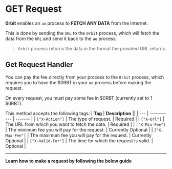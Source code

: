 

# GET Request

__0rbit__ enables an `ao` process to __FETCH ANY DATA__ from the Internet. 

This is done by sending the `URL` to the `0rbit` process, which will fetch the data from the `URL` and send it back to the `ao` process.

> `0rbit` process returns the data in the format the provided URL returns.

## Get Request Handler
You can pay the fee directly from your process to the `0rbit` process, which requires you to have the $0RBT in your `ao` process before making the request.

On every request, you must pay some fee in $0RBT (currently set to 1 $0RBT).

This method accepts the following tags:
| __Tag__ | __Description__ ||
| --- | ----------- | ------- |
| `["X-Action"]` | The type of request. | Required |
| `["X-Url"]` | The URL from which you want to fetch the data. | Required |
| `["X-Min-Fee"]` | The minimum fee you will pay for the request. | Currently Optional |
| `["X-Max-Fee"]` | The maximum fee you will pay for the request. | Currently Optional |
| `["X-Valid-For"]` | The time for which the request is valid. | Optional |

---

__Learn how to make a request by following the below guide__

<Cards>
  <Card  title="Your First GET Request" href="/developer/get-request/first-get-request" />
</Cards>
